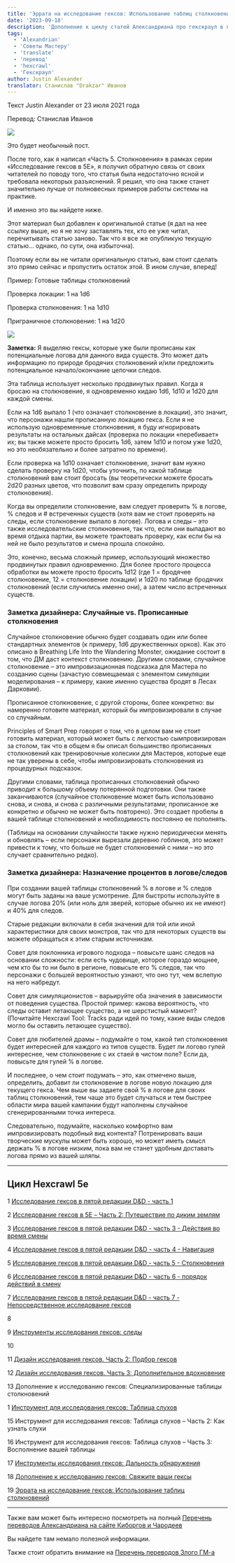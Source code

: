 ```yaml
---
title: 'Эррата на исследование гексов: Использование таблиц столкновений'
date: '2023-09-18'
description: 'Дополнение к циклу статей Александриана про гекскраул в пятой редакции D&D про использование таблиц столкновений #alexandrian #gmtips #hexcrawl'
tags:
  - 'Alexandrian'
  - 'Советы Мастеру'
  - 'translate'
  - 'перевод'
  - 'hexcrawl'
  - 'Гекскраул'
author: Justin Alexander
translator: Станислав "Drakzar" Иванов
---
```


Текст Justin Alexander от 23 июля 2021 года

Перевод: Станислав Иванов

![](/images/hexcrawl-5e-random-encounter-tables-1.jpg)

Это будет необычный пост.

После того, как я написал «Часть 5. Столкновения» в рамках серии «Исследование гексов в 5E», я получил обратную связь от своих читателей по поводу того, что статья была недостаточно ясной и требовала некоторых разъяснений. Я решил, что она также станет значительно лучше от полновесных примеров работы системы на практике.

И именно это вы найдете ниже.

Этот материал был добавлен к оригинальной статье (я дал на нее ссылку выше, но я не хочу заставлять тех, кто ее уже читал, перечитывать статью заново. Так что я все же опубликую текущую статью… однако, по сути, она избыточна).

Поэтому если вы не читали оригинальную статью, вам стоит сделать это прямо сейчас и пропустить остаток этой. В ином случае, вперед!

Пример: Готовые таблицы столкновений

Проверка локации: 1 на 1d6

Проверка столкновения: 1 на 1d10

Приграничное столкновение: 1 на 1d20

![](/images/hexcrawl-5e-random-encounter-tables-2.jpg)

**Заметка:** Я выделяю гексы, которые уже были прописаны как потенциальные логова для данного вида существ. Это может дать информацию по природе бродячих столкновений и/или предложить потенциальное начало/окончание цепочки следов.

Эта таблица использует несколько продвинутых правил. Когда я бросаю на столкновение, я одновременно кидаю 1d6, 1d10 и 1d20 для каждой смены.

Если на 1d6 выпало 1 (что означает столкновение в локации), это значит, что персонажи нашли прописанную локацию гекса. Если я не использую одновременные столкновения, я буду игнорировать результаты на остальных дайсах (проверка по локации «перебивает» их; вы также можете просто бросить 1d6, затем 1d10 и потом уже 1d20, но это необязательно и более затратно по времени).

Если проверка на 1d10 означает столкновение, значит вам нужно сделать проверку на 1d20, чтобы уточнить, по какой таблице столкновений вам стоит бросать (вы теоретически можете бросать 2d20 разных цветов, что позволит вам сразу определить природу столкновения).

Когда вы определили столкновение, вам следует проверить % в логове, % следов и # встреченных существ (хотя вам не стоит проверять на следы, если столкновение выпало в логове). Логова и следы – это также исследовательские столкновения, так что, если они выпадают во время отдыха партии, вы можете трактовать проверку, как если бы на ней не было результатов и смена прошла спокойно.

Это, конечно, весьма сложный пример, использующий множество продвинутых правил одновременно. Для более простого процесса обработки вы можете просто бросить 1d12 (где 1 = бродячее столкновение, 12 = столкновение локации) и 1d20 по таблице бродячих столкновений (если случились именно они), а затем число встреченных существ.

<Aside>

### Заметка дизайнера: Случайные vs. Прописанные столкновения

Случайное столкновение обычно будет создавать один или более стандартных элементов (к примеру, 1d6 дружественных орков). Как это описано в Breathing Life Into the Wandering Monster, ожидание состоит в том, что ДМ даст контекст столкновению. Другими словами, случайное столкновение – это импровизационная подсказка для Мастера по созданию сцены (зачастую совмещаемая с элементом симуляции моделирования – к примеру, какие именно существа бродят в Лесах Дарковии).

Прописанное столкновение, с другой стороны, более конкретно: вы намеренно готовите материал, который бы импровизировали в случае со случайным.

Principles of Smart Prep говорят о том, что в целом вам не стоит готовить материал, который может быть с легкостью сымпровизирован за столом, так что в общем я бы описал большинство прописанных столкновений как тренировочные колесики для Мастеров, которые еще не так уверены в себе, чтобы импровизировать столкновения из процедурных подсказок.

Другими словами, таблица прописанных столкновений обычно приводит к большому объему потерянной подготовки. Они также заканчиваются (случайное столкновение может быть использовано снова, и снова, и снова с различными результатами; прописанное же конкретно и обычно не может быть повторено). Это создает пробелы в вашей таблице столкновений и необходимость постоянно ее пополнять.

(Таблицы на основании случайности также нужно периодически менять и обновлять – если персонажи вырезали деревню гоблинов, это может привести к тому, что больше не будет столкновений с ними – но это случает сравнительно редко).

</Aside>

<Aside>

### Заметка дизайнера: Назначение процентов в логове/следов

При создании вашей таблицы столкновений % в логове и % следов могут быть заданы на ваше усмотрение. Для быстроты используйте в случае логова 20% (или ноль для зверей, которые обычно их не имеют) и 40% для следов.

Старые редакции включали в себя значения для той или иной характеристики для своих монстров, так что для некоторых существ вы можете обращаться к этим старым источникам.

</Aside>

Совет для поклонника игрового подхода – повысьте шанс следов на основании сложности: если есть чудовище, которое гораздо мощнее, чем кто бы то ни было в регионе, повысьте его % следов, так что персонажи с большей вероятностью узнают, что оно тут, чем вслепую на него набредут.

Совет для симуляционистов – варьируйте оба значения в зависимости от поведения существа. Простой пример: какова вероятность, что следы оставит летающее существо, а не шерстистый мамонт? (Почитайте Hexcrawl Tool: Tracks ради идей по тому, какие виды следов могло бы оставить летающее существо).

Совет для любителей драмы – подумайте о том, какой тип столкновения будет интересней для каждого из типов существ. Будет ли логово гулей интереснее, чем столкновение с их стаей в чистом поле? Если да, повысьте для гулей % в логове.

И последнее, о чем стоит подумать – это, как отмечено выше, определить, добавит ли столкновение в логове новую локацию для текущего гекса. Чем выше вы задаете свой % в логове для своих таблиц столкновений, тем чаще это будет случаться и тем быстрее области мира вашей кампании будут наполнены случайное сгенерированными точка интереса.

Следовательно, подумайте, насколько комфортно вам импровизировать подобный вид контента? Потренировать ваши творческие мускулы может быть хорошо, но может иметь смысл держать % в логове низким, пока вам не станет удобным доставать логова прямо из вашей шляпы.

---

## Цикл Hexcrawl 5e

1 [Исследование гексов в пятой редакции D&D - часть 1](https://cyborgsandmages.com/posts/translations/alexandrian-hexcrawl-5e-2)

2 [Исследование гексов в 5E – Часть 2: Путешествие по диким землям](https://cyborgsandmages.com/posts/translations/alexandrian-hexcrawl-5e-2)

3 [Исследование гексов в пятой редакции D&D - часть 3 - Действия во время смены](https://cyborgsandmages.com/posts/translations/alexandrian-hexcrawl-5e-3-watch-actions)

4 [Исследование гексов в пятой редакции D&D - часть 4 - Навигация](https://cyborgsandmages.com/posts/translations/alexandrian-hexcrawl-5e-4-navigation)

5 [Исследование гексов в пятой редакции D&D - часть 5 - Столкновения](https://cyborgsandmages.com/posts/translations/alexandrian-hexcrawl-5e-5-encounters)

6 [Исследование гексов в пятой редакции D&D - часть 6 - порядок действий в смену](https://cyborgsandmages.com/posts/translations/alexandrian-hexcrawl-5e-6-watch)

7 [Исследование гексов в пятой редакции D&D - часть 7 - Непосредственное исследование гексов](https://cyborgsandmages.com/posts/translations/alexandrian-hexcrawl-5e-7-hexploration)

8

9 [Инструменты исследования гексов: следы](https://cyborgsandmages.com/posts/translations/alexandrian-hexcrawl-5e-tools)

10

11 [Дизайн исследования гексов. Часть 2: Подбор гексов](https://cyborgsandmages.com/posts/translations/alexandrian-hexcrwal-5e-design-2-choice-of-hexes)

12 [Дизайн исследования гексов. Часть 3: Дополнительное вдохновение](https://cyborgsandmages.com/posts/translations/alexandrian-hexcrawl-5e-design-3-additional-inspiration)

13 Дополнение к исследованию гексов: Специализированные таблицы столкновений

1 [Инструмент для исследования гексов: Таблица слухов](https://cyborgsandmages.com/posts/translations/alexandrian-hexcrawl-5e-rumor-tables)

15 Инструмент для исследования гексов: Таблица слухов – Часть 2: Как узнать слухи

16 Инструмент для исследования гексов: Таблица слухов – Часть 3: Восполнение вашей таблицы

17 [Инструменты исследования гексов: Дальность обнаружения](https://cyborgsandmages.com/posts/translations/alexandrian-hexcrawl-5e-tools-distance)

18 [Дополнение к исследованию гексов: Свяжите ваши гексы](https://cyborgsandmages.com/posts/translations/alexandrian-hexcrawl-5e-link-hexes)

19 [Эррата на исследование гексов: Использование таблиц столкновений](https://cyborgsandmages.com/posts/translations/alexandrian-hexcrawl-5e-errata-random-encounters)

---

Также вам может быть интересно посмотреть на полный
[Перечень переводов Александриана на сайте Киборгов и Чародеев](https://cyborgsandmages.com/posts/translations/alexandrian-index)

Вы найдете там немало полезной информации.

Также стоит обратить внимание на [Перечень переводов Злого ГМ-а](https://cyborgsandmages.com/posts/translations/angrygm-index)
